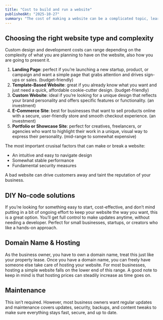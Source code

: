 ```yaml
---
title: "Cost to build and run a website"
publishedAt: "2025-10-27"
summary: "The cost of making a website can be a complicated topic, learn what to expect before you start your project."
---
```


## Choosing the right website type and complexity

Custom design and development costs can range depending on the complexity of what you are planning to have on the website, also how you are going to present it.

1. **Landing Page**: perfect if you’re launching a new startup, product, or campaign and want a simple page that grabs attention and drives sign-ups or sales. (budget-friendly)
2. **Template-Based Website**: great if you already know what you want and just need a quick, affordable cookie-cutter design. (budget-friendly)
3. **Custom Website**: ideal if you’re looking for a unique design that reflects your brand personality and offers specific features or functionality. (an investment)
4. **E-Commerce Site**: best for businesses that want to sell products online with a secure, user-friendly store and smooth checkout experience. (an investment)
5. **Portfolio or Showcase Site**: perfect for creatives, freelancers, or agencies who want to highlight their work in a unique, visual way to express their personality. (mid-range to somewhat expensive)

The most important crusisal factors that can make or break a website:

* An intuitive and easy to navigate design
* Somewhat stable performance
* Fundamental security measures

A bad website can drive customers away and taint the reputation of your business.

## DIY No-code solutions

If you’re looking for something easy to start, cost-effective, and don’t mind putting in a bit of ongoing effort to keep your website the way you want, this is a great option.
You’ll get full control to make updates anytime, without needing a developer. Perfect for small businesses, startups, or creators who like a hands-on approach.

## Domain Name & Hosting

As the business owner, you have to own a domain name, treat this just like your property lease. Once you have a domain name, you can freely have someone else take care of hosting your website.
For most businesses, hosting a simple website falls on the lower end of this range. A good note to keep in mind is that hosting prices can steadily increase as time goes on.

## Maintenance

This isn’t required. However, most business owners want regular updates and maintenance covers updates, security, backups, and content tweaks to make sure everything stays fast, secure, and up to date.
